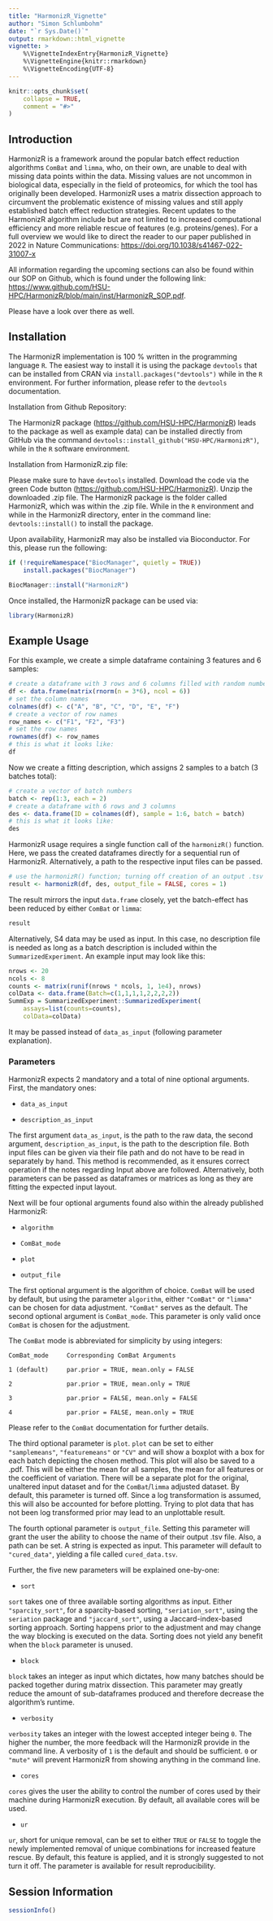 ```yaml
---
title: "HarmonizR_Vignette"
author: "Simon Schlumbohm"
date: "`r Sys.Date()`"
output: rmarkdown::html_vignette
vignette: >
    %\VignetteIndexEntry{HarmonizR_Vignette}
    %\VignetteEngine{knitr::rmarkdown}
    %\VignetteEncoding{UTF-8}
---
```


```r
knitr::opts_chunk$set(
    collapse = TRUE,
    comment = "#>"
)
```


## Introduction

HarmonizR is a framework around the popular batch effect reduction algorithms
`ComBat` and `limma`, who, on their own, are unable to deal with missing data
points within the data. Missing values are not uncommon in biological data,
especially in the field of proteomics, for which the tool has originally been
developed. HarmonizR uses a matrix dissection approach to circumvent the
problematic existence of missing values and still apply established batch effect
reduction strategies. Recent updates to the HarmonizR algorithm include but are
not limited to increased computational efficiency and more reliable rescue of
features (e.g. proteins/genes). For a full overview we would like to direct the
reader to our paper published in 2022 in Nature Communications: 
<https://doi.org/10.1038/s41467-022-31007-x>

All information regarding the upcoming sections can also be found within our
SOP on Github, which is found under the following link:
<https://www.github.com/HSU-HPC/HarmonizR/blob/main/inst/HarmonizR_SOP.pdf>.

Please have a look over there as well.


## Installation

The HarmonizR implementation is 100 % written in the programming language `R`.
The easiest way to install it is using the package `devtools` that can be 
installed from CRAN via `install.packages("devtools")` while in the `R` 
environment. For further information, please refer to the `devtools`
documentation.

Installation from Github Repository:

The HarmonizR package 
(<https://github.com/HSU-HPC/HarmonizR>) leads to the package
as well as example data) can be installed directly from GitHub via the command 
`devtools::install_github("HSU-HPC/HarmonizR")`, while
in the `R` software environment.

Installation from HarmonizR.zip file:

Please make sure to have `devtools` installed. Download the code via the green
Code button (<https://github.com/HSU-HPC/HarmonizR>). Unzip
the downloaded .zip file. The HarmonizR package is the folder called HarmonizR,
which was within the .zip file. While in the `R` environment and while in the
HarmonizR directory, enter in the command line:
`devtools::install()` to install the package.

Upon availability, HarmonizR may also be installed via Bioconductor. For this,
please run the following:

```r
if (!requireNamespace("BiocManager", quietly = TRUE))
    install.packages("BiocManager")

BiocManager::install("HarmonizR")
```

Once installed, the HarmonizR package can be used via:

```r
library(HarmonizR)
```


## Example Usage

For this example, we create a simple dataframe containing 3 features and 6 
samples:

```r
# create a dataframe with 3 rows and 6 columns filled with random numbers
df <- data.frame(matrix(rnorm(n = 3*6), ncol = 6))
# set the column names
colnames(df) <- c("A", "B", "C", "D", "E", "F")
# create a vector of row names
row_names <- c("F1", "F2", "F3")
# set the row names
rownames(df) <- row_names
# this is what it looks like:
df
```

Now we create a fitting description, which assigns 2 samples to a batch
(3 batches total):

```r
# create a vector of batch numbers
batch <- rep(1:3, each = 2)
# create a dataframe with 6 rows and 3 columns
des <- data.frame(ID = colnames(df), sample = 1:6, batch = batch)
# this is what it looks like:
des
```

HarmonizR usage requires a single function call of the `harmonizR()` function.
Here, we pass the created dataframes directly for a sequential run of
HarmonizR. Alternatively, a path to the respective input files can be passed.

```r
# use the harmonizR() function; turning off creation of an output .tsv file
result <- harmonizR(df, des, output_file = FALSE, cores = 1)
```

The result mirrors the input `data.frame` closely, yet the batch-effect
has been reduced by either `ComBat` or `limma`:

```r
result
```

Alternatively, S4 data may be used as input. In this case, no description
file is needed as long as a batch description is included within the 
`SummarizedExperiment`. An example input may look like this:

```r
nrows <- 20
ncols <- 8
counts <- matrix(runif(nrows * ncols, 1, 1e4), nrows)
colData <- data.frame(Batch=c(1,1,1,1,2,2,2,2))
SummExp = SummarizedExperiment::SummarizedExperiment(
    assays=list(counts=counts), 
    colData=colData)
```

It may be passed instead of `data_as_input` (following parameter explanation).

### Parameters

HarmonizR expects 2 mandatory and a total of nine optional arguments. 
First, the mandatory ones:

-   `data_as_input`

-   `description_as_input`

The first argument `data_as_input`, is the path to the raw data, the second 
argument, `description_as_input`, is the path to the description file. Both 
input files can be given via their file path and do not have to be read in 
separately by hand. This method is recommended, as it ensures correct operation
if the notes regarding Input above are followed. Alternatively, both parameters
can be passed as dataframes or matrices as long as they are fitting the expected
input layout.

Next will be four optional arguments found also within the already published
HarmonizR:

-   `algorithm`

-   `ComBat_mode`

-   `plot`

-   `output_file`

The first optional argument is the algorithm of choice. `ComBat` will be used
by default, but using the parameter `algorithm`, either `"ComBat"` or `"limma"`
can be chosen for data adjustment. `"ComBat"` serves as the default. The second
optional argument is `ComBat_mode`. This parameter is only valid once 
`ComBat` is chosen for the adjustment.

The `ComBat` mode is abbreviated for simplicity by using integers:

```
ComBat_mode     Corresponding ComBat Arguments

1 (default)     par.prior = TRUE, mean.only = FALSE

2               par.prior = TRUE, mean.only = TRUE

3               par.prior = FALSE, mean.only = FALSE

4               par.prior = FALSE, mean.only = TRUE
```

Please refer to the `ComBat` documentation for further details.

The third optional parameter is `plot`. `plot` can be set to either
`"samplemeans"`, `"featuremeans"` or `"CV"` and will show a boxplot with a box
for each batch depicting the chosen method. This plot will also be saved to a
.pdf. This will be either the mean for all samples, the mean for all features
or the coefficient of variation. There will be a separate plot for the original,
unaltered input dataset and for the `ComBat`/`limma` adjusted dataset. By
default, this parameter is turned off. Since a log transformation is assumed,
this will also be accounted for before plotting. Trying to plot data that has
not been log transformed prior may lead to an unplottable result. 

The fourth optional parameter is `output_file`. Setting this parameter will
grant the user the ability to choose the name of their output .tsv file. Also,
a path can be set. A string is expected as input. This parameter will default to
`"cured_data"`, yielding a file called `cured_data.tsv`.

Further, the five new parameters will be explained one-by-one:

-   `sort`

`sort` takes one of three available sorting algorithms as input. Either 
`"sparcity_sort"`, for a sparcity-based sorting, `"seriation_sort"`, using the
`seriation` package and `"jaccard_sort"`, using a Jaccard-index-based sorting
approach. Sorting happens prior to the adjustment and may change the way
blocking is executed on the data. Sorting does not yield any benefit when the
`block` parameter is unused.

-   `block`

`block` takes an integer as input which dictates, how many batches should be
packed together during matrix dissection. This parameter may greatly reduce
the amount of sub-dataframes produced and therefore decrease the algorithm’s
runtime.

-   `verbosity`

`verbosity` takes an integer with the lowest accepted integer being `0`. The
higher the number, the more feedback will the HarmonizR provide in the
command line. A verbosity of `1` is the default and should be sufficient. `0` or
`"mute"` will prevent HarmonizR from showing anything in the command line.

-   `cores`

`cores` gives the user the ability to control the number of cores used by their
machine during HarmonizR execution. By default, all available cores will be
used.

-   `ur`

`ur`, short for unique removal, can be set to either `TRUE` or `FALSE` to
toggle the newly implemented removal of unique combinations for increased
feature rescue. By default, this feature is applied, and it is strongly
suggested to not turn it off. The parameter is available for result
reproducibility.


## Session Information

```r
sessionInfo()
```